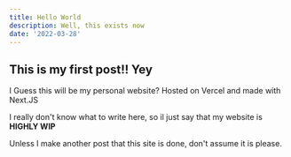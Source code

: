 ```yaml
---
title: Hello World
description: Well, this exists now
date: '2022-03-28'
---
```


## This is my first post!! Yey 

I Guess this will be my personal website? Hosted on Vercel and made with Next.JS

I really don't know what to write here, so il just say that my website is **HIGHLY WIP**

Unless I make another post that this site is done, don't assume it is please.